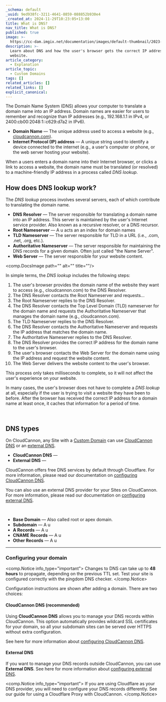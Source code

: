 ```yaml
---
_schema: default
_uuid: 9ed938fc-3211-4641-8859-088852b930e4
_created_at: 2024-11-29T10:23:05+13:00
title: What is DNS?
nav_title: What is DNS?
published: true
image: >-
  https://cc-dam.imgix.net/documentation/images/default-thumbnail/2023-Q4/CloudCannon-Documentation-Thumbnail.png
description: >-
  Learn about DNS and how the user's browser gets the correct IP address for a
  website.
article_category:
  - Explanation
article_topic:
  - Custom Domains
tags: []
related_articles: []
related_links: []
explicit_canonical:
---
```

The Domain Name System (DNS) allows your computer to translate a domain name into an IP address. Domain names are easier for users to remember and recognize than IP addresses (e.g., 192.168.1.1 in IPv4, or 2400:cb00:2048:1::c629:d7a2 in IPv6).

* **Domain Name** — The unique address used to access a website (e.g., [cloudcannon.com](https://cloudcannon.com/)).
* **Internet Protocol (IP) address** — A unique string used to identify a device connected to the internet (e.g., a user's computer or phone, or the web server hosting your website).

When a users enters a domain name into their Internet browser, or clicks a link to access a website, the domain name must be translated (or resolved) to a machine-friendly IP address in a process called *DNS lookup*.

## How does DNS lookup work?

The *DNS lookup* process involves several servers, each of which contribute to translating the domain name.

* **DNS Resolver** — The server responsible for translating a domain name into an IP address. This server is maintained by the user's Internet service provider. Also known as a recursive resolver, or a DNS recursor.
* **Root Nameserver** — A u acts an an index for domain names
* **TLD Nameserver** — The server responsible for  TLD in a URL (i.e., .com, .net, .org, etc.).
* **Authoritative Nameserver** — The server responsible for maintaining the DNS records for a given domain. Often just called "the Name Server".
* **Web Server** — The server responsible for your website content.

<comp.DocsImage path="" alt="" title=""/>

In simple terms, the *DNS lookup* includes the following steps:

1. The user's browser provides the domain name of the website they want to access (e.g., cloudcannon.com) to the DNS Resolver.
2. The DNS Resolver contacts the Root Nameserver and requests...
3. The Root Nameserver replies to the DNS Resolver.
4. The DNS Resolver contacts the Top Level Domain (TLD) nameserver for the domain name and requests the Authoritative Nameserver that manages the domain name (e.g., cloudcannon.com).
5. The TLD Nameserver replies to the DNS Resolver.
6. The DNS Resolver contacts the Authoritative Nameserver  and requests the IP address that matches the domain name.
7. The Authoritative Nameserver replies to the DNS Resolver.
8. The DNS Resolver provides the correct IP address for the domain name to the user's browser.
9. The user's browser contacts the Web Server for the domain name using the IP address and request the website content.
10. The Web Server delivers the website content to the user's browser.

This process only takes milliseconds to complete, so it will not affect the user's experience on your website.

In many cases, the user's browser does not have to complete a *DNS lookup* at all, especially if the user is trying to visit a website they have been to before. After the browser has received the correct IP address for a domain name at least once, it caches that information for a period of time.

&nbsp;

## DNS types

On CloudCannon, any Site with a [Custom Domain](/documentation/articles/what-is-a-custom-domain/) can use [CloudCannon DNS](/documentation/articles/using-cloudcannon-dns-to-configure-your-custom-domain/) or an [external DNS](/documentation/articles/using-external-dns-to-configure-your-custom-domain/).

* **CloudCannon DNS** —
* **External DNS** —

CloudCannon offers free DNS services by default through Cloudflare. For more information, please read our documentation on [configuring CloudCannon DNS](/documentation/articles/using-cloudcannon-dns-to-configure-your-custom-domain/).

You can also use an external DNS provider for your Sites on CloudCannon. For more information, please read our documentation on [configuring external DNS](/documentation/articles/using-external-dns-to-configure-your-custom-domain/).

&nbsp;

* **Base Domain** — Also called root or apex domain.
* **Subdomain** — A u
* **A Records** — A u
* **CNAME Records** — A u
* **Other Records** — A u

---

### Configuring your domain

<comp.Notice info_type="important">
  Changes to DNS can take up to **48 hours** to propagate, depending on the previous TTL set. Test your site is configured correctly with the pingdom DNS checker.
</comp.Notice>

Configuration instructions are shown after adding a domain. There are two choices:

#### CloudCannon DNS (recommended)

Using **CloudCannon DNS** allows you to manage your DNS records within CloudCannon. This option automatically provides wildcard SSL certificates for your domain, so all your subdomain sites can be served over HTTPS without extra configuration.

See here for more information about [configuring CloudCannon DNS](/documentation/articles/using-cloudcannon-dns-to-configure-your-custom-domain/).

#### External DNS

If you want to manage your DNS records outside CloudCannon, you can use **External DNS**. See here for more information about [configuring external DNS](/documentation/articles/using-external-dns-to-configure-your-custom-domain/).

<comp.Notice info_type="important">
  If you are using Cloudflare as your DNS provider, you will need to configure your DNS records differently. See our guide for using a Cloudflare Proxy with CloudCannon.
</comp.Notice>
